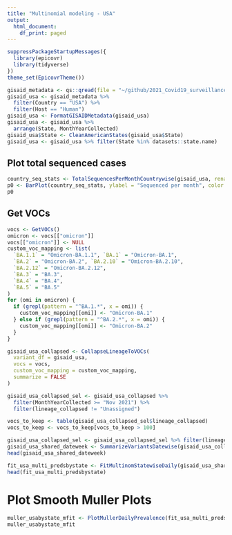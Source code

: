 ```yaml
---
title: "Multinomial modeling - USA"
output:
  html_document:
    df_print: paged
---
```



```r
suppressPackageStartupMessages({
  library(epicovr)
  library(tidyverse)
})
theme_set(EpicovrTheme())
```

```r
gisaid_metadata <- qs::qread(file = "~/github/2021_Covid19_surveillance/data/all_metadata/metadata_tsv_2022_04_21.qs")
gisaid_usa <- gisaid_metadata %>%
  filter(Country == "USA") %>%
  filter(Host == "Human")
gisaid_usa <- FormatGISAIDMetadata(gisaid_usa)
gisaid_usa <- gisaid_usa %>%
  arrange(State, MonthYearCollected)
gisaid_usa$State <- CleanAmericanStates(gisaid_usa$State)
gisaid_usa <- gisaid_usa %>% filter(State %in% datasets::state.name)
```

## Plot total sequenced cases


```r
country_seq_stats <- TotalSequencesPerMonthCountrywise(gisaid_usa, rename_country_as_state = TRUE)
p0 <- BarPlot(country_seq_stats, ylabel = "Sequenced per month", color = "slateblue1", label_si = TRUE, xangle = 90, title = "USA")
p0
```

## Get VOCs

```r
vocs <- GetVOCs()
omicron <- vocs[["omicron"]]
vocs[["omicron"]] <- NULL
custom_voc_mapping <- list(
  `BA.1.1` = "Omicron-BA.1.1", `BA.1` = "Omicron-BA.1",
  `BA.2` = "Omicron-BA.2", `BA.2.10` = "Omicron-BA.2.10",
  `BA.2.12` = "Omicron-BA.2.12",
  `BA.3` = "BA.3",
  `BA.4` = "BA.4",
  `BA.5` = "BA.5"
)
for (omi in omicron) {
  if (grepl(pattern = "^BA.1.*", x = omi)) {
    custom_voc_mapping[[omi]] <- "Omicron-BA.1"
  } else if (grepl(pattern = "^BA.2.*", x = omi)) {
    custom_voc_mapping[[omi]] <- "Omicron-BA.2"
  }
}
```


```r
gisaid_usa_collapsed <- CollapseLineageToVOCs(
  variant_df = gisaid_usa,
  vocs = vocs,
  custom_voc_mapping = custom_voc_mapping,
  summarize = FALSE
)

gisaid_usa_collapsed_sel <- gisaid_usa_collapsed %>%
  filter(MonthYearCollected >= "Nov 2021") %>%
  filter(lineage_collapsed != "Unassigned")

vocs_to_keep <- table(gisaid_usa_collapsed_sel$lineage_collapsed)
vocs_to_keep <- vocs_to_keep[vocs_to_keep > 100]

gisaid_usa_collapsed_sel <- gisaid_usa_collapsed_sel %>% filter(lineage_collapsed %in% names(vocs_to_keep))
gisaid_usa_shared_dateweek <- SummarizeVariantsDatewise(gisaid_usa_collapsed_sel, by_state = TRUE)
head(gisaid_usa_shared_dateweek)
```

```r
fit_usa_multi_predsbystate <- FitMultinomStatewiseDaily(gisaid_usa_shared_dateweek)
head(fit_usa_multi_predsbystate)
```

# Plot Smooth Muller Plots

```r
muller_usabystate_mfit <- PlotMullerDailyPrevalence(fit_usa_multi_predsbystate, ncol = 5)
muller_usabystate_mfit
```

